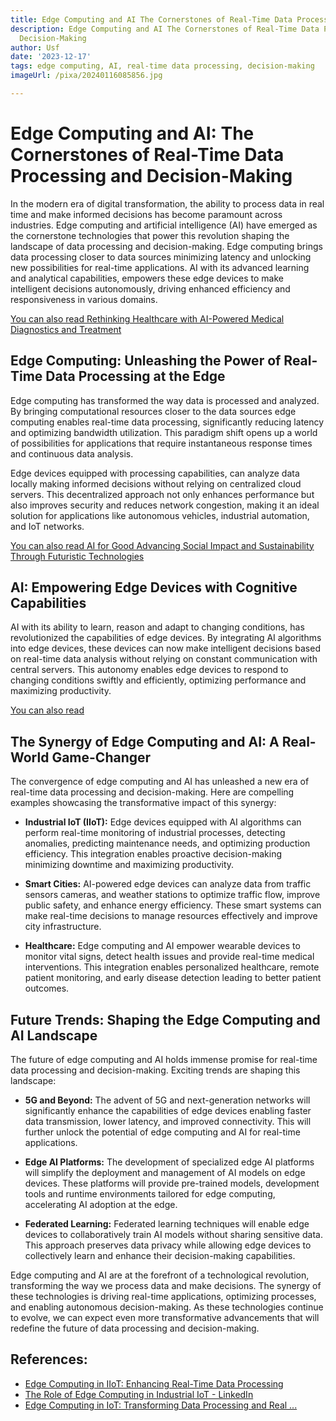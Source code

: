 ```yaml
---
title: Edge Computing and AI The Cornerstones of Real-Time Data Processing and Decision-Making
description: Edge Computing and AI The Cornerstones of Real-Time Data Processing and
  Decision-Making
author: Usf
date: '2023-12-17'
tags: edge computing, AI, real-time data processing, decision-making
imageUrl: /pixa/20240116085856.jpg

---
```

# Edge Computing  and AI: The Cornerstones of  Real-Time Data Processing and Decision-Making

In the modern era of digital transformation, the ability to process data in real time  and make informed decisions has become paramount across industries. Edge computing and artificial intelligence (AI) have  emerged as the cornerstone technologies that power this revolution  shaping the landscape of data processing and  decision-making. Edge computing brings data processing closer to data sources minimizing latency and unlocking new possibilities for  real-time applications. AI with its  advanced learning and analytical capabilities, empowers  these edge devices to make intelligent decisions autonomously,  driving enhanced efficiency and responsiveness in various  domains.

[You can also read Rethinking  Healthcare  with  AI-Powered Medical Diagnostics and  Treatment](Rethinking%20Healthcare%20with%20AI-Powered%20Medical%20Diagnostics%20and%20Treatment)


## Edge Computing: Unleashing the Power of Real-Time Data Processing  at the Edge

Edge computing  has transformed the way data is processed  and analyzed.  By bringing computational resources closer to the data sources  edge computing enables real-time data processing, significantly reducing latency and optimizing bandwidth  utilization. This paradigm shift opens up a world of possibilities for applications that require instantaneous response times and continuous data analysis.

Edge devices equipped with processing capabilities, can analyze  data locally making informed decisions without relying on centralized  cloud servers. This decentralized approach not only enhances performance but also improves security  and reduces  network  congestion, making it  an ideal  solution  for applications like autonomous vehicles, industrial automation, and IoT networks.

[You can also read AI for Good Advancing Social Impact  and Sustainability Through Futuristic Technologies](AI%20for%20Good%20Advancing%20Social%20Impact%20and%20Sustainability%20Through%20Futuristic%20Technologies)


## AI: Empowering Edge Devices with Cognitive Capabilities

AI with its ability to learn, reason and adapt to changing conditions, has revolutionized the capabilities of edge devices. By integrating AI algorithms into edge devices, these devices  can now make intelligent decisions based on real-time data analysis without relying on constant communication with central servers. This autonomy enables edge devices to respond to changing  conditions swiftly and  efficiently, optimizing performance and maximizing productivity.

[You  can also read ]()


## The Synergy of Edge Computing  and AI: A  Real-World Game-Changer

The  convergence of edge computing and AI has unleashed a new era of real-time data processing and decision-making. Here are  compelling examples  showcasing the transformative impact of this synergy:

-  **Industrial IoT (IIoT):** Edge devices equipped with AI algorithms can perform real-time monitoring of industrial processes, detecting anomalies, predicting maintenance needs, and optimizing production efficiency. This integration enables proactive decision-making minimizing downtime and maximizing productivity.

- **Smart Cities:** AI-powered edge devices can analyze  data from traffic sensors cameras, and weather stations to optimize traffic flow, improve public  safety, and enhance energy  efficiency. These smart systems  can make real-time decisions  to manage resources effectively and improve city infrastructure.

- **Healthcare:** Edge computing and AI empower wearable devices to monitor vital signs, detect health issues and provide real-time medical interventions. This integration enables personalized healthcare, remote patient monitoring, and early  disease detection leading to  better patient  outcomes.

##  Future Trends: Shaping the Edge Computing and AI Landscape

The future of edge computing and AI holds immense promise for real-time data processing and  decision-making. Exciting trends are shaping this landscape:

- **5G and Beyond:** The  advent of 5G and next-generation networks will significantly enhance the capabilities of edge devices enabling faster data  transmission, lower latency, and improved connectivity. This will further unlock the potential of edge  computing and  AI for real-time applications.

- **Edge AI Platforms:** The development of specialized edge AI platforms will simplify  the deployment and management of AI models on edge devices. These platforms will provide pre-trained models, development tools and runtime environments tailored  for edge computing, accelerating AI adoption at the edge.

-  **Federated Learning:** Federated learning techniques will enable edge devices to collaboratively train AI models without sharing sensitive data. This approach preserves data privacy while allowing edge  devices to  collectively learn and enhance their decision-making  capabilities.

Edge computing and AI are at the forefront of a technological  revolution, transforming the way we process data and make decisions. The  synergy of these technologies is driving real-time applications, optimizing processes, and enabling autonomous decision-making. As these  technologies continue  to  evolve, we can  expect even more transformative advancements that will redefine the future of data  processing and decision-making.

## References:
- [Edge Computing in IIoT: Enhancing Real-Time Data Processing](https://5ghub.us/edge-computing-in-iiot-enhancing-real-time-data-processing/)
- [The Role of Edge Computing in Industrial IoT - LinkedIn](https://www.linkedin.com/pulse/role-edge-computing-industrial-iot-real-time-fabio-bottacci)
- [Edge Computing in IoT: Transforming Data Processing and Real ...](https://www.technology-innovators.com/edge-computing-in-iot-transforming-data-processing-and-real-time-analytics/)
